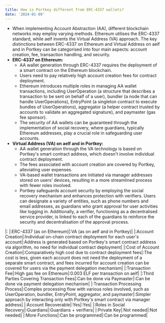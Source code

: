 ```yaml
---
title: How is Portkey different from ERC-4337 wallets?
date: '2024-01-09'
---
```


* When implementing Account Abstraction (AA), different blockchain networks may employ varying methods. Ethereum utilises the ERC-4337 standard, while aelf invents the Virtual Address (VA) approach. The key distinctions between ERC-4337 on Ethereum and Virtual Address on aelf and in Portkey can be categorised into four main aspects: account creation, fee, transaction handling, and security.
* **ERC-4337 on Ethereum:**
  * AA wallet generation through ERC-4337 requires the deployment of a smart contract on the Ethereum blockchain.
  * Users need to pay relatively high account creation fees for contract deployment.
  * Ethereum introduces multiple roles in managing AA wallet transactions, including UserOperation (a structure that describes a transaction to be sent on behalf of a user), bundler (a node that can handle UserOperations), EntryPoint (a singleton contract to execute bundles of UserOperations), aggregator (a helper contract trusted by accounts to validate an aggregated signature), and paymaster (gas fee sponsor).
  * The security of AA wallets can be guaranteed through the implementation of social recovery, where guardians, typically Ethereum addresses, play a crucial role in safeguarding user accounts.
* **Virtual Address (VA) on aelf and in Portkey:**
  * AA wallet generation through the VA technology is based on Portkey's smart contract address, which doesn't involve individual contract deployment.
  * The fees associated with account creation are covered by Portkey, alleviating user expenses.
  * VA-based wallet transactions are initiated via manager addresses stored on users' devices, resulting in a more streamlined process with fewer roles involved.
  * Portkey safeguards account security by employing the social recovery mechanism and enhances protection with verifiers. Users can designate a variety of entities, such as phone numbers and email addresses, as guardians who grant approval for user activities like logging in. Additionally, a verifier, functioning as a decentralised service provider, is linked to each of the guardians to reinforce the security and decentralisation of the approval process.

|: |\:ERC-4337 (as on Ethereum)|\:VA (as on aelf and in Portkey)|
|\:Account Creation|\:Individual on-chain contract deployment for each user's account|\:Address is generated based on Portkey's smart contract address via algorithm, no need for individual contract deployment|
|\:Cost of Account Creation|\:Comparatively high cost due to contract deployment fees|\:The cost is less, given each account does not need the deployment of a separate smart contract, and fees incurred for account creation can be covered for users via the payment delegation mechanism|
|\:Transaction Fee|\:High gas fee on Ethereum|:0.003 ELF per transaction on aelf|
|\:Third Parties Covering Transaction Fees|\:Can be done via Paymaster|\:Can be done via payment delegation mechanism|
|\:Transaction Processing Process|\:Complex processing flow with various roles involved, such as UserOperation, bundler, EntryPoint, aggregator, and paymaster|\:Simpler approach by interacting only with Portkey's smart contract via manager address|
|\:Account Recoverable|\:Yes|\:Yes|
|\:Roles in Social Recovery|\:Guardians|\:Guardians + verifiers|
|\:Private Key|\:Not needed|\:Not needed|
|\:More Functions|\:Can be programmed|\:Can be programmed|
